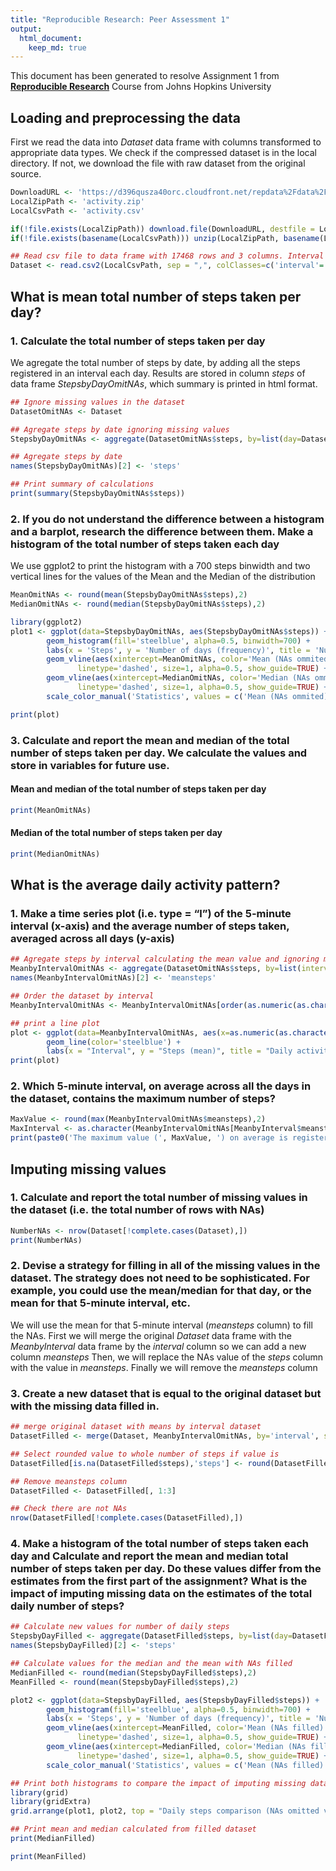 ```yaml
---
title: "Reproducible Research: Peer Assessment 1"
output:
  html_document: 
    keep_md: true
---
```

This document has been generated to resolve Assignment 1 from [**Reproducible Research**](https://www.coursera.org/learn/reproducible-research) Course from Johns Hopkins University

## Loading and preprocessing the data

First we read the data into *Dataset* data frame with columns transformed to appropriate data types. 
We check if the compressed dataset is in the local directory.
If not, we download the file with raw dataset from the original source.

```r
DownloadURL <- 'https://d396qusza40orc.cloudfront.net/repdata%2Fdata%2Factivity.zip'
LocalZipPath <- 'activity.zip'
LocalCsvPath <- 'activity.csv'

if(!file.exists(LocalZipPath)) download.file(DownloadURL, destfile = LocalZipPath)
if(!file.exists(basename(LocalCsvPath))) unzip(LocalZipPath, basename(LocalCsvPath), exdir = './')

## Read csv file to data frame with 17468 rows and 3 columns. Interval column as factor
Dataset <- read.csv2(LocalCsvPath, sep = ",", colClasses=c('interval'='factor'))
```

## What is mean total number of steps taken per day?

### 1. Calculate the total number of steps taken per day
We agregate the total number of steps by date, by adding all the steps registered 
in an interval each day. Results are stored in column *steps* of data frame *StepsbyDayOmitNAs*, 
which summary is printed in html format.

```r
## Ignore missing values in the dataset
DatasetOmitNAs <- Dataset

## Agregate steps by date ignoring missing values
StepsbyDayOmitNAs <- aggregate(DatasetOmitNAs$steps, by=list(day=DatasetOmitNAs$date), FUN=sum, na.rm=TRUE)

## Agregate steps by date
names(StepsbyDayOmitNAs)[2] <- 'steps'

## Print summary of calculations
print(summary(StepsbyDayOmitNAs$steps))
```


### 2. If you do not understand the difference between a histogram and a barplot, research the difference between them. Make a histogram of the total number of steps taken each day

We use ggplot2 to print the histogram with a 700 steps binwidth and two vertical lines for the values of the Mean and the Median of the distribution
```r

MeanOmitNAs <- round(mean(StepsbyDayOmitNAs$steps),2)
MedianOmitNAs <- round(median(StepsbyDayOmitNAs$steps),2)

library(ggplot2)
plot1 <- ggplot(data=StepsbyDayOmitNAs, aes(StepsbyDayOmitNAs$steps)) +
        geom_histogram(fill='steelblue', alpha=0.5, binwidth=700) +
        labs(x = 'Steps', y = 'Number of days (frequency)', title = 'Number of Steps (NAs ommited)') +
        geom_vline(aes(xintercept=MeanOmitNAs, color='Mean (NAs ommited)'),
               linetype='dashed', size=1, alpha=0.5, show_guide=TRUE) +
        geom_vline(aes(xintercept=MedianOmitNAs, color='Median (NAs ommited)'),
               linetype='dashed', size=1, alpha=0.5, show_guide=TRUE) +
        scale_color_manual('Statistics', values = c('Mean (NAs ommited)' = 'red', 'Median (NAs ommited)' = 'green'))

print(plot)
```


### 3. Calculate and report the mean and median of the total number of steps taken per day. We calculate the values and store in variables for future use.

#### Mean and median of the total number of steps taken per day
```r
print(MeanOmitNAs)
```

#### Median of the total number of steps taken per day
```r
print(MedianOmitNAs)
```


## What is the average daily activity pattern?

### 1. Make a time series plot (i.e. type = "l") of the 5-minute interval (x-axis) and the average number of steps taken, averaged across all days (y-axis)
```r
## Agregate steps by interval calculating the mean value and ignoring missing values
MeanbyIntervalOmitNAs <- aggregate(DatasetOmitNAs$steps, by=list(interval=DatasetOmitNAs$interval), FUN=mean, na.rm=TRUE)
names(MeanbyIntervalOmitNAs)[2] <- 'meansteps'

## Order the dataset by interval
MeanbyIntervalOmitNAs <- MeanbyIntervalOmitNAs[order(as.numeric(as.character(MeanbyIntervalOmitNAs$interval))),]

## print a line plot
plot <- ggplot(data=MeanbyIntervalOmitNAs, aes(x=as.numeric(as.character(MeanbyIntervalOmitNAs$interval)), y=MeanbyIntervalOmitNAs$meansteps, group = 1)) + 
        geom_line(color='steelblue') +
        labs(x = "Interval", y = "Steps (mean)", title = "Daily activity pattern") 
print(plot)
```


### 2. Which 5-minute interval, on average across all the days in the dataset, contains the maximum number of steps?  

```r
MaxValue <- round(max(MeanbyIntervalOmitNAs$meansteps),2)
MaxInterval <- as.character(MeanbyIntervalOmitNAs[MeanbyInterval$meansteps == max(MeanbyIntervalOmitNAs$meansteps),]$interval)
print(paste0('The maximum value (', MaxValue, ') on average is registered at the ',MaxInterval, 'th interval'))
```

## Imputing missing values

### 1. Calculate and report the total number of missing values in the dataset (i.e. the total number of rows with NAs)
```r
NumberNAs <- nrow(Dataset[!complete.cases(Dataset),])
print(NumberNAs)
```


### 2. Devise a strategy for filling in all of the missing values in the dataset. The strategy does not need to be sophisticated. For example, you could use the mean/median for that day, or the mean for that 5-minute interval, etc.

We will use the mean for that 5-minute interval (*meansteps* column) to fill the NAs.
First we will merge the original *Dataset* data frame with the *MeanbyInterval* data frame by the *interval* column so we can add a new column *meansteps*
Then, we will replace the NAs value of the *steps* column with the value in *meansteps*.
Finally we will remove the *meansteps* column

### 3. Create a new dataset that is equal to the original dataset but with the missing data filled in.
```r
## merge original dataset with means by interval dataset
DatasetFilled <- merge(Dataset, MeanbyIntervalOmitNAs, by='interval', suffixes = c('','.y'))

## Select rounded value to whole number of steps if value is
DatasetFilled[is.na(DatasetFilled$steps),'steps'] <- round(DatasetFilled[is.na(DatasetFilled$steps), 'meansteps'],0)

## Remove meansteps column
DatasetFilled <- DatasetFilled[, 1:3]

## Check there are not NAs
nrow(DatasetFilled[!complete.cases(DatasetFilled),])
```


### 4. Make a histogram of the total number of steps taken each day and Calculate and report the mean and median total number of steps taken per day. Do these values differ from the estimates from the first part of the assignment? What is the impact of imputing missing data on the estimates of the total daily number of steps?
```r
## Calculate new values for number of daily steps
StepsbyDayFilled <- aggregate(DatasetFilled$steps, by=list(day=DatasetFilled$date), FUN=sum, na.rm=TRUE)
names(StepsbyDayFilled)[2] <- 'steps'

## Calculate values for the median and the mean with NAs filled
MedianFilled <- round(median(StepsbyDayFilled$steps),2)
MeanFilled <- round(mean(StepsbyDayFilled$steps),2)

plot2 <- ggplot(data=StepsbyDayFilled, aes(StepsbyDayFilled$steps)) +
        geom_histogram(fill='steelblue', alpha=0.5, binwidth=700) +
        labs(x = 'Steps', y = 'Number of days (frequency)', title = 'Number of Steps (NAs filled)') +
        geom_vline(aes(xintercept=MeanFilled, color='Mean (NAs filled)'),
               linetype='dashed', size=1, alpha=0.5, show_guide=TRUE) +
        geom_vline(aes(xintercept=MedianFilled, color='Median (NAs filled)'),
               linetype='dashed', size=1, alpha=0.5, show_guide=TRUE) +
        scale_color_manual('Statistics', values = c('Mean (NAs filled)' = 'red', 'Median (NAs filled)' = 'green'))

## Print both histograms to compare the impact of imputing missing data
library(grid)
library(gridExtra)
grid.arrange(plot1, plot2, top = "Daily steps comparison (NAs omitted vs NAs filled")

## Print mean and median calculated from filled dataset
print(MedianFilled)

print(MeanFilled)

```
